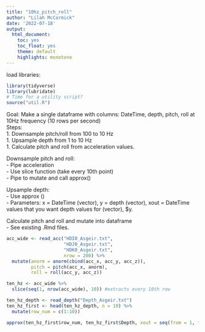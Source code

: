 ```yaml
---
title: "10hz_pitch_roll"
author: "Lilah McCormick"
date: '2022-07-18'
output: 
  html_document:
    toc: yes
    toc_float: yes 
    theme: default 
    highlights: monotone
---
```

load libraries: 
```r
library(tidyverse)
library(lubridate)
# Time for a utility script?
source("util.R")
```

Goal: Make a single dataframe with columns: DateTime, depth, pitch, roll at 10Hz frequency (10 rows per second)  
Steps:   
1. Downsample pitch/roll from 100 to 10 Hz  
1. Upsample depth from 1 to 10 Hz  
1. Calculate pitch and roll from acceleration values. 

Downsample pitch and roll:   
- Pipe acceleration  
- Use slice function (take every 10th point)   
- Pipe to mutate and call approx()  

Upsample depth:  
- Use approx ()  
- Parameters: x = DateTime (vector), y = depth (vector), xout = DateTime values that you want depth values for   (vector), $y.    

Calculate pitch and roll and mutate into dataframe   
- See existing .Rmd files.  

```r
acc_wide <- read_acc("HDI0_Asgeir.txt", 
                     "HDJ0_Asgeir.txt", 
                     "HDK0_Asgeir.txt", 
                     nrow = 200) %>% 
  mutate(anorm = anorm(cbind(acc_x, acc_y, acc_z)),
         pitch = pitch(acc_x, anorm),
         roll = roll(acc_y, acc_z))
```

```r
ten_hz <- acc_wide %>% 
  slice(seq(1, nrow(acc_wide), 10)) #extracts every 10th row 
```

```r
ten_hz_depth <- read_depth("Depth_Asgeir.txt")
ten_hz_first <- head(ten_hz_depth, n = 10) %>% 
  mutate(row_num = c(1:10))
```


```r
approx(ten_hz_first$row_num, ten_hz_first$Depth, xout = seq(from = 1, to = 10, .5), method = "linear")$y
```




